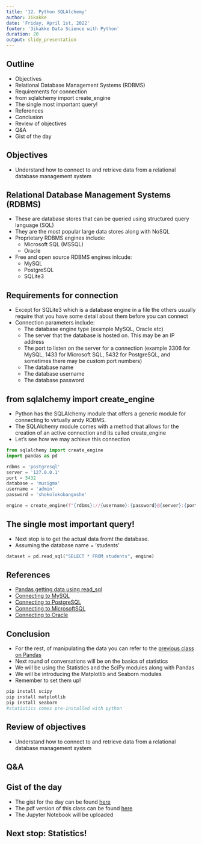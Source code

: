 ```yaml
---
title: '12. Python SQLAlchemy'
author: 3ikakke
date: 'Friday, April 1st, 2022'
footer: '3ikakke Data Science with Python'
duration: 20
output: slidy_presentation
---
```


## Outline  
- Objectives  
- Relational Database Management Systems (RDBMS)  
- Requirements for connection  
- from sqlalchemy import create_engine  
- The single most important query!  
- References  
- Conclusion  
- Review of objectives  
- Q&A  
- Gist of the day  

## Objectives  
- Understand how to connect to and retrieve data from a relational database management system

## Relational Database Management Systems (RDBMS)  
- These are database stores that can be queried using structured query language (SQL)  
- They are the most popular large data stores along with NoSQL  
- Proprietary RDBMS engines include:  
	+ Microsoft SQL (MSSQL)  
	+ Oracle  
- Free and open source RDBMS engines inlcude:  
	+ MySQL  
	+ PostgreSQL  
	+ SQLite3  

## Requirements for connection  
- Except for SQLite3 which is a database engine in a file the others usually require that you have some detail about them before you can connect  
- Connection parameters include:  
	+ The database engine type (example MySQL, Oracle etc)  
	+ The server that the database is hosted on. This may be an IP address  
	+ The port to listen on the server for a connection (example 3306 for MySQL, 1433 for Microsoft SQL, 5432 for PostgreSQL, and sometimes there may be custom port numbers)  
	+ The database name  
	+ The database username  
	+ The database password  

## from sqlalchemy import create_engine  
- Python has the SQLAlchemy module that offers a generic module for connecting to virtually andy RDBMS.  
- The SQLAlchemy module comes with a method that allows for the creation of an active connection and its called create_engine  
- Let's see how we may achieve this connection  
```python
from sqlalchemy import create_engine  
import pandas as pd 

rdbms = 'postgresql'
server = '127.0.0.1'
port = 5432 
database = 'musigma'
username = 'admin' 
password = 'shokolokobangoshe'

engine = create_engine(f"{rdbms}://{username}:{password}@{server}:{port}/{database}")
```

## The single most important query!  
- Next stop is to get the actual data fromt the database.  
- Assuming the database name = 'students'
```python
dataset = pd.read_sql("SELECT * FROM students", engine)
```

## References  
- [Pandas getting data using read_sql](https://pandas.pydata.org/docs/reference/api/pandas.read_sql.html)  
- [Connecting to MySQL](https://docs.sqlalchemy.org/en/14/dialects/mysql.html#module-sqlalchemy.dialects.mysql.pymysql)  
- [Connecting to PostgreSQL](https://docs.sqlalchemy.org/en/14/core/engines.html)  
- [Connecting to MicrosoftSQL](https://docs.sqlalchemy.org/en/14/dialects/mssql.html#module-sqlalchemy.dialects.mssql.pymssql)  
- [Connecting to Oracle](https://docs.sqlalchemy.org/en/14/dialects/oracle.html#module-sqlalchemy.dialects.oracle.cx_oracle)   

## Conclusion  
- For the rest, of manipulating the data you can refer to the [previous class on Pandas](https://djynnius.github.io/lessons/11.Python.Pandas.html)  
- Next round of conversations will be on the basics of statistics  
- We will be using the Statistics and the SciPy modules along with Pandas  
- We will be introducing the Matplotlib and Seaborn modules 
- Remember to set them up!  

```bash
pip install scipy  
pip install matplotlib  
pip install seaborn  
#statistics comes pre-installed with python
``` 

## Review of objectives  
- Understand how to connect to and retrieve data from a relational database management system


## Q&A  

## Gist of the day  
- The gist for the day can be found [here](https://gist.github.com/djynnius/fe96d3e6ae40b343b1e51664a69836b5)  
- The pdf version of this class can be found [here](./12.Python.SQL.pdf)  
- The Jupyter Notebook will be uploaded   

## Next stop: Statistics!  

